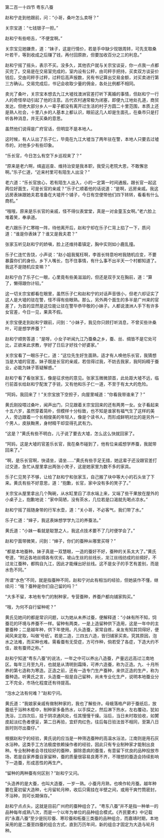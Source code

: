 

第二百一十四节 粤东八蚕

赵和宁走到他跟前，问：“小哥，桑叶怎么卖呀？”

关宗宝道：“七钱银子一担。”

赵和宁有些咂舌，“不便宜啊。”

关宗宝见她嫌贵，道：“妹子，这是行情价，若是手中缺少现银周转，可先支取桑叶若干，等到收成之后赚了钱，再付回原款，但要加收百分之三的利息。”

赵和宁摇了摇头，表示不买。没多久，其他农户就与关宗宝谈妥，你一点我一点都买完了。交易是在交易室完成的，室内设有公秤，由司秤手把持，买卖双方谈妥价钱后，交由司秤手过秤，过秤后高声报数，另有书记算出交易金额，对买卖进行第三方确认。交易完成后，书记会收取少量的佣金，各处比例都不相同。

卖光了桑叶，关宗宝本想去九江大墟找澳洲官差打听下离婚的事情，但赵和宁一行人的奇怪举动引起了他的注意。古代农村通常极为闭塞，即便九江地处孔道，商贸发达，但绝大部分乡人一辈子都没有离开过生活的村子方圆二十里范围，本质上还是熟人社会，十里八乡的人基本上都认识，眼前这几人却是生面孔，在桑市只是打听各种消息，并无买桑的意思。

虽然他们说得是广府官话，但明显不是本地人。

这时候，有人认出了乐子仁，毕竟在九江大墟当了两年驻在警，本地人只要去过墟市的，对他多少有些印象。

“乐长官，今日怎么有空下乡巡视来了？”

“原来是老六啊，缉盗巡查、维持治安是我本职，我受元老院大恩，不敢懈怠啊。”乐子仁道，“近来村里可有陌生人出没？”

老六道：“乐长官放心，若有陌生人出入，小的一定第一时间通报。跟长官一起这两位好面生，可是长官的亲戚？”乐子仁顺着他的话说道：“是啊，远房亲戚。我这远房表妹跟她夫君准备在大墟开个铺子，今日有空便带他们四下转转，看看有什么商机。”

“哦哦，原来是乐长官的亲戚，怪不得仪表堂堂，真是一对金童玉女啊。”老六脸上堆着笑，奉承道。

老六跟乐子仁寒暄一阵，待他离开后，赵和宁却在乐子仁背上掐了一下，质问道：“谁是你表妹了？谁又是我夫君？”

张家玉听见赵和宁的娇嗔，脸上还维持着镇定，胸中实则如小鹿乱撞。

乐子仁连忙告饶，小声说：“赵小姐我冤枉啊，李首长特意吩咐我随机应变，不要暴露你们的身份。乡下人嘴长，包不住事情，有什么事不出半天一个村都知道了。我这不是随机应变嘛？”

赵和宁白了乐子仁一眼，心里竟有些美滋滋的，但还是双手叉在胸前，道：“算了，懒得跟你计较。”

这一切关宗宝都看在眼里，虽然乐子仁和赵和宁的对话声音很小，但老六却证实了这人是大墟的驻在警，怪不得有些眼熟。那么，另外两个面生的多半是广州来的官差了，为首的显然是这位能让驻在警毕恭毕敬的小妹子。人都说澳洲人手下有许多女官差，今日一见，果真不假。

关宗宝便走到赵和宁跟前，问到：“小妹子，我见你只顾打听消息，不曾买些许桑叶，可是想学养蚕？”

赵和宁顺势答道：“是呀，小女子听闻九江乃蚕桑之乡，蚕、丝、绸皆不是它处可比，正欲来此求教，学好了日后才好找个好婆家。”

关宗宝看了一眼乐子仁，道：“这位先生好生面熟，适才有人唤他乐长官，我猜想当是大墟的官差。妹子既是长官的亲戚，若信得过我，不妨去我家，我阿妈精于蚕业，必能为妹子答疑解惑。”

赵和宁看了看张家玉，像是征求他的意见。张家玉微微颔首，此处距大墟不远，临行前首长给赵和宁配发了手铳，又有他和乐子仁一道，不至于有太大的危险。

“阿妈，我回来了！”关宗宝放下空担子，向屋里喊道：“你看我带谁来了？”

黄氏刚投喂过桑叶，闻声出门，只见跟着关宗宝回来的还有两男一女。女子看起来十五六岁，虽然穿着简朴，但模样十分标致，也不知是谁家有福气生了这样的美人，旁边跟着一个长相俊美的年轻人，像是个读书人，而形成鲜明对比的是另外一个男人，皮肤黝黑，身材精干却显得孔武有力。

“这是？”黄氏有些不明白，儿子说了要去大墟，怎么这么快就回家了。

“阿妈，这是大墟的官差乐长官，我在桑市碰到了，他有位亲戚想学养蚕，我就带回来了。”

“啊，是乐长官啊，快请坐，请坐……”黄氏有些手足无措，她这辈子还没跟官差打过交道，急忙从屋里拿出两张小凳子，这是她家里为数不多的家具。

乐子仁见凳子不够，让给了赵和宁和张家玉，自己搬了块中等大小的石头坐了下来。黄氏有些不好意思，道：“抱歉，长官，家中没有多的凳子了。”

关宗宝从屋里拿出几个陶碗，从水缸里舀了凉水端上来，又端了些干果放在屋外的小桌子上，抱歉地说：“家中简陋，没有茶水，几位若是口渴就先喝点凉水。”

赵和宁摇了摇随身带的行军水壶，道：“关小哥，不必客气，我们带了水。”

乐子仁道：“婶子，我这表妹想学学九江的养蚕法。”

黄氏道：“小妹一看就是聪慧之人，我这点技术要不了几时便学会了。”

赵和宁面带微笑，问到：“婶子，你们的蚕种从哪里买呀？”

“都是本地蚕种。妹子真是一双慧眼，一造的蚕好不好，蚕种的关系太大了。”黄氏夸道，“附近各地丝绸各有优劣，坡山生丝的丝线长，龙江丝线纺成的丝绸好，不过龙江蚕种，都购自九江，因此才能缫出好丝线。这不是女子的手艺有差别，而是水色不同。”

所谓“水色”不同，就是指蚕种不同，赵和宁对此有相当的经验，但她装作不懂，继续问：“哦？蚕种是你们自己留的吗？”

“大多不留，本地有专门的制种家，专营蚕种，养蚕户都向铺家购买。”

“哦，为何不自行留种呢？”

黄氏见她问的都是常识问题，以为她从未养过蚕，便解释道：“小妹有所不知，饲蚕花的环境与养蚕不一样。留种有两类，一是上造留种供下造用，这是一年中的主要蚕种；二是越年种，供下年使用。凡头造蚕，家常自练，亲友有知其饲得好，便闻风来定取，叫做‘号纸’。若是二造，三四五六造，皆归铺家买卖。究其原因，泡水之法难，而买种也难。需看蚕有无受症，方可作种，倘若受了各症，下造大约不佳，故有蚕师之称。”

赵和宁知道“粤东八蚕”的说法，一年之中可以养出八造蚕，产量远远高过江南地区。每年三月至九月，也就是从清明到霜降，可养六造蚕，称为正造。九、十月所养的第七造称为寒造。正造之前，还有一造专门生产蚕种，来供正造的生产，称为蚕种造。听黄氏之言，头造蚕一般是自己留种，尚未专业化生产，说明本地蚕业分工不完全，市场化程度还有待提高。

“泡水之法有何难？”赵和宁问。

黄氏道：“我娘家亲戚有做制种家的，我也了解些许。母蛾落格产卵于蚕纸后，放蚕纸于浴种木框中，制种家多备热水，以手探之，然后淋下热水，左右覆动，犹如洗浴，三四次后，挂于阴凉通风处，任其慢慢干燥。浴后，当日未时取验收，如膥皮起淡红色者便妥，第二日再验，宜虾肉红色，往后每日验法皆不相同，至第八日辰时则尽出蚕仔。”

根据赵和宁的经验，黄氏说的应当是一种筛选蚕种的高温水浴法，江南则是用石灰水浴种。这类手工方法极度依赖操作者的经验，因此只有专业制种家才能制出良种。专业制种者会寻找较好的蚕种，摒除患病的蚕茧，有意留下优良的品种投放市场，若是自家养蚕自家留种，蚕的质量很容易良莠不齐，不理想的蚕造会持续影响下一造蚕，形成恶性的再生产。

“留种的两种蚕有何区别？”赵和宁又问。

“头造养的是大蚕，也叫大造蚕，一岁一熟。小蚕月月熟，也唤作轮月蚕。越年种要在夏初留大造种，七月留轮月种，收后只需挂在半壁之间，或用干爽竹筒密封，不浴种，则可长期保存。”

赵和宁点点头，这就是目前广州府的蚕种组合了。“粤东八蚕”并不是指一种单一的品种每年成熟八次，而是一个以年为单位的品种组合模式。《齐民要术》中记载的“永嘉八蚕”至少是阮珍蚕、寒珍蚕和柘蚕三类蚕的品种组合，而嘉靖时期，本地采用的是二蚕至四蚕的组合方式，直到万历年间，新的组合才固定为大造与轮月种。

